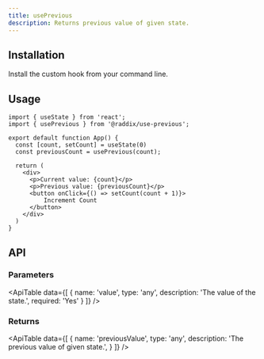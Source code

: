 ```yaml
---
title: usePrevious
description: Returns previous value of given state.
---
```


## Installation

Install the custom hook from your command line.

<Snippet pkg text='@raddix/use-previous' />

## Usage

```tsx
import { useState } from 'react';
import { usePrevious } from '@raddix/use-previous';

export default function App() {
  const [count, setCount] = useState(0)
  const previousCount = usePrevious(count);

  return (
    <div>
      <p>Current value: {count}</p>
      <p>Previous value: {previousCount}</p>
      <button onClick={() => setCount(count + 1)}>
          Increment Count
      </button>
    </div>
  )
}
```

## API

### Parameters

<ApiTable
  data={[
    {
      name: 'value',
      type: 'any',
      description: 'The value of the state.',
      required: 'Yes'
    }
  ]}
 />

### Returns

<ApiTable
  data={[
    {
      name: 'previousValue',
      type: 'any',
      description: 'The previous value of given state.',
    }
  ]}
 />